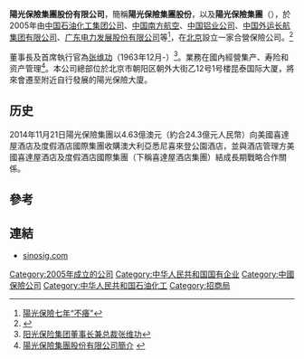 '''陽光保險集團股份有限公司'''，簡稱'''陽光保險集團股份'''，以及'''陽光保險集團'''（'''{{lang-en|Sunshine Insurance Group Corporation Limited}}'''），於2005年由[[中国石油化工集团公司|中国石油化工集团公司]]、[[中国南方航空|中国南方航空]]、[[中国铝业公司|中国铝业公司]]、[[中国外运长航集团有限公司|中国外运长航集团有限公司]]、[[广东电力发展股份有限公司|广东电力发展股份有限公司]]等<REF>[http://finance.sina.com.cn/money/insurance/bxyx/20130129/145114438382.shtml 陽光保險七年“不癢”]</REF>，在[[北京|北京]]設立一家合營保險公司。<ref>{{cite web | url=http://finance.sina.com.cn/consume/puguangtai/20130327/133314970636.shtml | title=阳光保险被指频繁电话骚扰 个人信息来源遭质疑 | publisher=舜网-济南日报 | accessdate=2013-05-16}}</ref>

董事長及首席執行官為[[张维功|张维功]]（1963年12月-）<ref>[http://finance.ce.cn/rolling/201112/27/t20111227_16696120.shtml 阳光保险集团董事长兼总裁张维功]</ref>。業務在國內經營集产、寿险和资产管理<ref>[http://www.sinosig.com/aboutSun/1579.shtml 陽光保險集團股份有限公司簡介] {{webarchive|url=https://web.archive.org/web/20130411074911/http://www.sinosig.com/aboutSun/1579.shtml |date=2013-04-11 }}</ref>。本公司總部位於北京市朝阳区朝外大街乙12号1号楼昆泰国际大厦，將來會遷至附近自行發展的陽光保險大廈。

==历史==
2014年11月21日陽光保險集團以4.63億澳元（約合24.3億元人民幣）向美國喜達屋酒店及度假酒店國際集團收購澳大利亞悉尼喜來登公園酒店，並與酒店管理方美國喜達屋酒店及度假酒店國際集團（下稱喜達屋酒店集團）結成長期戰略合作關係。

==參考==
{{reflist}}

==連結==
*[http://www.sinosig.com sinosig.com] {{Wayback|url=http://www.sinosig.com/ |date=20150923192736 }}

{{中国保险业}}
{{Authority control}}

[[Category:2005年成立的公司|Category:2005年成立的公司]]
[[Category:中华人民共和国国有企业|Category:中华人民共和国国有企业]]
[[Category:中國保險公司|Category:中國保險公司]]
[[Category:中华人民共和国石油化工|Category:中华人民共和国石油化工]]
[[Category:招商局|Category:招商局]]
